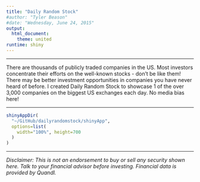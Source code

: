 ```yaml
---
title: "Daily Random Stock"
#author: "Tyler Beason"
#date: "Wednesday, June 24, 2015"
output: 
  html_document: 
    theme: united
runtime: shiny
---
```





***

There are thousands of publicly traded companies in the US. Most investors concentrate their efforts on the well-known stocks - don't be like them! There may be better investment opportunities in companies you have never heard of before. I created Daily Random Stock to showcase 1 of the over 3,000 companies on the biggest US exchanges each day. No media bias here!

***


```r
shinyAppDir(
  "~/GitHub/dailyrandomstock/shinyApp",
  options=list(
    width="100%", height=700
  )
)
```



***

*Disclaimer: This is not an endorsement to buy or sell any security shown here. Talk to your financial advisor before investing. Financial data is provided by Quandl.*




